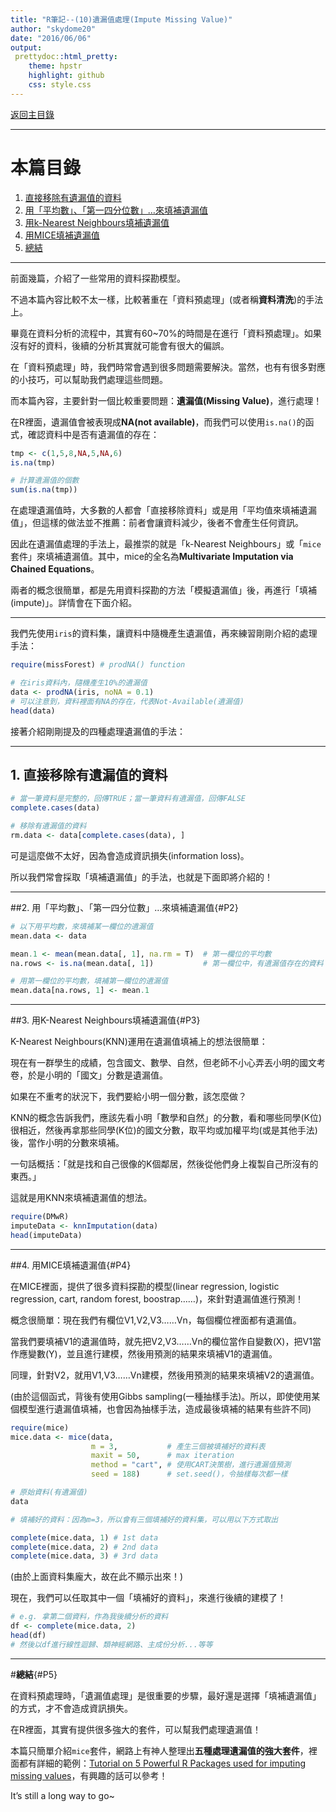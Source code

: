 ```yaml
---
title: "R筆記--(10)遺漏值處理(Impute Missing Value)"
author: "skydome20"
date: "2016/06/06"
output: 
 prettydoc::html_pretty:
    theme: hpstr
    highlight: github
    css: style.css
---
```


<a href="https://rpubs.com/skydome20/Table" target="_blank">返回主目錄</a>   

------

# 本篇目錄

1. [直接移除有遺漏值的資料](#P1)
2. [用「平均數」、「第一四分位數」…來填補遺漏值](#P2)
3. [用k-Nearest Neighbours填補遺漏值](#P3)
4. [用MICE填補遺漏值](#P4)
5. [總結](#P5)  

------
  
前面幾篇，介紹了一些常用的資料探勘模型。   

不過本篇內容比較不太一樣，比較著重在「資料預處理」(或者稱**資料清洗**)的手法上。    

畢竟在資料分析的流程中，其實有60~70%的時間是在進行「資料預處理」。如果沒有好的資料，後續的分析其實就可能會有很大的偏誤。   

在「資料預處理」時，我們時常會遇到很多問題需要解決。當然，也有有很多對應的小技巧，可以幫助我們處理這些問題。   

而本篇內容，主要針對一個比較重要問題：**遺漏值(Missing Value)**，進行處理！   

在R裡面，遺漏值會被表現成**NA(not available)**，而我們可以使用`is.na()`的函式，確認資料中是否有遺漏值的存在：   


```r
tmp <- c(1,5,8,NA,5,NA,6)
is.na(tmp)

# 計算遺漏值的個數
sum(is.na(tmp))
```      

在處理遺漏值時，大多數的人都會「直接移除資料」或是用「平均值來填補遺漏值」，但這樣的做法並不推薦：前者會讓資料減少，後者不會產生任何資訊。
   
   
因此在遺漏值處理的手法上，最推崇的就是「k-Nearest Neighbours」或「`mice`套件」來填補遺漏值。其中，mice的全名為**Multivariate Imputation via Chained Equations**。   
   
兩者的概念很簡單，都是先用資料探勘的方法「模擬遺漏值」後，再進行「填補(impute)」。詳情會在下面介紹。   
   
   
------
   
   
我們先使用`iris`的資料集，讓資料中隨機產生遺漏值，再來練習剛剛介紹的處理手法：   

```r
require(missForest) # prodNA() function

# 在iris資料內，隨機產生10%的遺漏值
data <- prodNA(iris, noNA = 0.1)
# 可以注意到，資料裡面有NA的存在，代表Not-Available(遺漏值)
head(data)
```   
   
接著介紹剛剛提及的四種處理遺漏值的手法：

------
  

## 1. 直接移除有遺漏值的資料{#P1}   

```r
# 當一筆資料是完整的，回傳TRUE；當一筆資料有遺漏值，回傳FALSE
complete.cases(data)

# 移除有遺漏值的資料
rm.data <- data[complete.cases(data), ]
```

可是這麼做不太好，因為會造成資訊損失(information loss)。   

所以我們常會採取「填補遺漏值」的手法，也就是下面即將介紹的！   

------
  

##2. 用「平均數」、「第一四分位數」...來填補遺漏值{#P2}   


```r
# 以下用平均數，來填補某一欄位的遺漏值
mean.data <- data

mean.1 <- mean(mean.data[, 1], na.rm = T)  # 第一欄位的平均數
na.rows <- is.na(mean.data[, 1])           # 第一欄位中，有遺漏值存在的資料

# 用第一欄位的平均數，填補第一欄位的遺漏值
mean.data[na.rows, 1] <- mean.1
```

------
  

##3. 用K-Nearest Neighbours填補遺漏值{#P3}   

K-Nearest Neighbours(KNN)運用在遺漏值填補上的想法很簡單：   
  
現在有一群學生的成績，包含國文、數學、自然，但老師不小心弄丟小明的國文考卷，於是小明的「國文」分數是遺漏值。   

如果在不重考的狀況下，我們要給小明一個分數，該怎麼做？   

KNN的概念告訴我們，應該先看小明「數學和自然」的分數，看和哪些同學(K位)很相近，然後再拿那些同學(K位)的國文分數，取平均或加權平均(或是其他手法)後，當作小明的分數來填補。   

一句話概括：「就是找和自己很像的K個鄰居，然後從他們身上複製自己所沒有的東西。」   
   
這就是用KNN來填補遺漏值的想法。   

```r
require(DMwR)
imputeData <- knnImputation(data)
head(imputeData)

```

------


##4. 用MICE填補遺漏值{#P4}   

在MICE裡面，提供了很多資料探勘的模型(linear regression, logistic regression, cart, random forest, boostrap......)，來針對遺漏值進行預測！   

概念很簡單：現在我們有欄位V1,V2,V3......Vn，每個欄位裡面都有遺漏值。   

當我們要填補V1的遺漏值時，就先把V2,V3......Vn的欄位當作自變數(X)，把V1當作應變數(Y)，並且進行建模，然後用預測的結果來填補V1的遺漏值。   

同理，針對V2，就用V1,V3......Vn建模，然後用預測的結果來填補V2的遺漏值。     

(由於這個函式，背後有使用Gibbs sampling(一種抽樣手法)。所以，即使使用某個模型進行遺漏值填補，也會因為抽樣手法，造成最後填補的結果有些許不同)   

```r
require(mice)
mice.data <- mice(data,
                  m = 3,           # 產生三個被填補好的資料表
                  maxit = 50,      # max iteration
                  method = "cart", # 使用CART決策樹，進行遺漏值預測
                  seed = 188)      # set.seed()，令抽樣每次都一樣

# 原始資料(有遺漏值)
data

# 填補好的資料：因為m=3，所以會有三個填補好的資料集，可以用以下方式取出

complete(mice.data, 1) # 1st data
complete(mice.data, 2) # 2nd data
complete(mice.data, 3) # 3rd data
```
(由於上面資料集龐大，故在此不顯示出來！)   

現在，我們可以任取其中一個「填補好的資料」，來進行後續的建模了！   

```r
# e.g. 拿第二個資料，作為我後續分析的資料
df <- complete(mice.data, 2)
head(df)
# 然後以df進行線性迴歸、類神經網路、主成份分析...等等

```
   
------   

   
#**總結**{#P5}    

在資料預處理時，「遺漏值處理」是很重要的步驟，最好還是選擇「填補遺漏值」的方式，才不會造成資訊損失。   

在R裡面，其實有提供很多強大的套件，可以幫我們處理遺漏值！   

本篇只簡單介紹`mice`套件，網路上有神人整理出**五種處理遺漏值的強大套件**，裡面都有詳細的範例：<a href="http://www.analyticsvidhya.com/blog/2016/03/tutorial-powerful-packages-imputing-missing-values/" target="_blank">Tutorial on 5 Powerful R Packages used for imputing missing values</a>，有興趣的話可以參考！      


It's still a long way to go~   